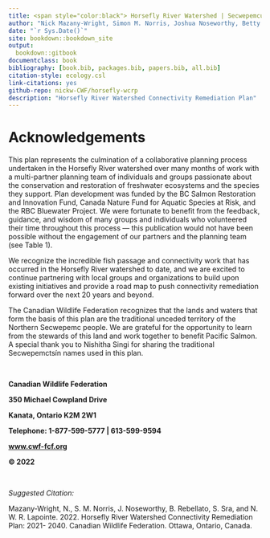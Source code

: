 ```yaml
--- 
title: <span style="color:black"> Horsefly River Watershed | Secwepemcúl’ecw Connectivity Remediation Plan - 2021-2040</span>
author: "Nick Mazany-Wright, Simon M. Norris, Joshua Noseworthy, Betty Rebellato, Sarah Sra, and Nicolas W. R Lapointe"
date: "`r Sys.Date()`"
site: bookdown::bookdown_site
output:
  bookdown::gitbook
documentclass: book
bibliography: [book.bib, packages.bib, papers.bib, all.bib]
citation-style: ecology.csl
link-citations: yes
github-repo: nickw-CWF/horsefly-wcrp
description: "Horsefly River Watershed Connectivity Remediation Plan"
---
```


# Acknowledgements {-}

This plan represents the culmination of a collaborative planning process undertaken in the Horsefly River watershed over many months of work with a multi-partner planning team of individuals and groups passionate about the conservation and restoration of freshwater ecosystems and the species they support. Plan development was funded by the BC Salmon Restoration and Innovation Fund, Canada Nature Fund for Aquatic Species at Risk, and the RBC Bluewater Project. We were fortunate to benefit from the feedback, guidance, and wisdom of many groups and individuals who volunteered their time throughout this process — this publication would not have been possible without the engagement of our partners and the planning team (see Table 1).

We recognize the incredible fish passage and connectivity work that has occurred in the Horsefly River watershed to date, and we are excited to continue partnering with local groups and organizations to build upon existing initiatives and provide a road map to push connectivity remediation forward over the next 20 years and beyond.

The Canadian Wildlife Federation recognizes that the lands and waters that form the basis of this plan are the traditional unceded territory of the Northern Secwepemc people. We are grateful for the opportunity to learn from the stewards of this land and work together to benefit Pacific Salmon. A special thank you to Nishitha Singi for sharing the traditional Secwepemctsín names used in this plan.

<p>&nbsp;</p>

**Canadian Wildlife Federation**

**350 Michael Cowpland Drive**

**Kanata, Ontario K2M 2W1**

**Telephone: 1-877-599-5777 | 613-599-9594**

[**www.cwf-fcf.org**](https://cwf-fcf.org/en/)

**© 2022**

<p>&nbsp;</p>

_Suggested Citation:_

Mazany-Wright, N., S. M. Norris, J. Noseworthy, B. Rebellato, S. Sra, and N. W. R. Lapointe. 2022. Horsefly River Watershed Connectivity Remediation Plan: 2021- 2040. Canadian Wildlife Federation. Ottawa, Ontario, Canada.
